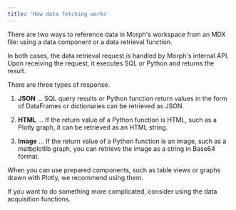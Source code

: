 ```yaml
---
title: 'How data fetching works'
---
```


There are two ways to reference data in Morph's workspace from an MDX file: using a data component or a data retrieval function.

In both cases, the data retrieval request is handled by Morph's internal API. Upon receiving the request, it executes SQL or Python and returns the result.

There are three types of response.

1. **JSON** ... SQL query results or Python function return values in the form of DataFrames or dictionaries can be retrieved as JSON.

2. **HTML** ... If the return value of a Python function is HTML, such as a Plotly graph, it can be retrieved as an HTML string.

3. **Image** ... If the return value of a Python function is an image, such as a matbplotlib graph, you can retrieve the image as a string in Base64 format.

When you can use prepared components, such as table views or graphs drawn with Plotly, we recommend using them.

If you want to do something more complicated, consider using the data acquisition functions.
